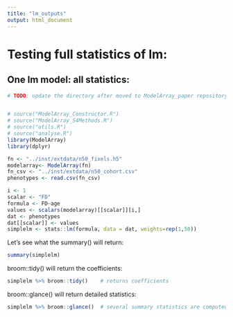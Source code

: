 ```yaml
---
title: "lm_outputs"
output: html_document
---
```


# Testing full statistics of lm:
## One lm model: all statistics:
```r
# TODO: update the directory after moved to ModelArray_paper repository


# source("ModelArray_Constructor.R")
# source("ModelArray_S4Methods.R")
# source("utils.R")
# source("analyse.R")
library(ModelArray)
library(dplyr)

fn <- "../inst/extdata/n50_fixels.h5"
modelarray<- ModelArray(fn)
fn_csv <- "../inst/extdata/n50_cohort.csv"
phenotypes <- read.csv(fn_csv)

i <- 1
scalar <- "FD"
formula <- FD~age
values <- scalars(modelarray)[[scalar]][i,]
dat <- phenotypes
dat[[scalar]] <- values
simplelm <- stats::lm(formula, data = dat, weights=rep(1,50))
```
Let's see what the summary() will return:
```r
summary(simplelm)
```
broom::tidy() will return the coefficients:
```r
simplelm %>% broom::tidy()    # returns coefficients
```
broom::glance() will return detailed statistics:
```r
simplelm %>% broom::glance()  # several summary statistics are computed for the entire regression, such as R^2 and the F-statistic. These can be accessed with the glance function
```
<!-- ## How to stack multiple models together: -->
<!-- ```{r} -->
<!-- ids <- 1:10 -->
<!-- data <- modelarray-->
<!-- fits <- lapply(ids, function(i){ -->

<!--   values <- scalars(data)[[scalar]][i,] -->
<!--   dat <- phenotypes -->
<!--   dat[[scalar]] <- values -->

<!--   stats::lm(formula, data = dat)  -->
<!--   # %>% broom::tidy() %>% -->
<!--   #   dplyr::mutate(element_id = i-1) -->

<!-- }) -->
<!-- ``` -->